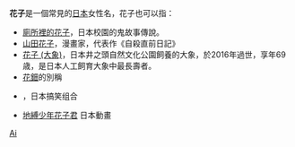 '''花子'''是一個常見的[[日本|日本]]女性名，花子也可以指：

*[[廁所裡的花子|廁所裡的花子]]，日本校園的鬼故事傳說。
*[[山田花子|山田花子]]，漫畫家，代表作《自殺直前日記》
*[[花子_(大象)|花子 (大象)]]，日本井之頭自然文化公園飼養的大象，於2016年過世，享年69歳，是日本人工飼育大象中最長壽者。
*[[花鈿|花鈿]]的別稱
*{{link-ja|花子 (搞笑组合)|ハナコ}}，日本搞笑组合
*[[地縛少年花子君|地縛少年花子君]] 日本動畫
{{disambig|H|Cat=二字译名消歧义}}
[[Category:日语的名|Ai]]